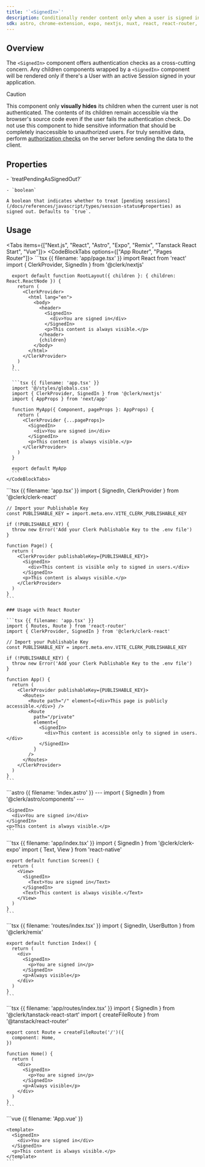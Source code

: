 ```yaml
---
title: '`<SignedIn>`'
description: Conditionally render content only when a user is signed in.
sdk: astro, chrome-extension, expo, nextjs, nuxt, react, react-router, remix, tanstack-react-start, vue
---
```


## Overview

The `<SignedIn>` component offers authentication checks as a cross-cutting concern. Any children components wrapped by a `<SignedIn>` component will be rendered only if there's a User with an active Session signed in your application.

> [!CAUTION]
> This component only **visually hides** its children when the current user is not authenticated. The contents of its children remain accessible via the browser's source code even if the user fails the authentication check. Do not use this component to hide sensitive information that should be completely inaccessible to unauthorized users. For truly sensitive data, perform [authorization checks](/docs/guides/authorization-checks) on the server before sending the data to the client.

## Properties

<Properties>
  - `treatPendingAsSignedOut?`

    - `boolean`

    A boolean that indicates whether to treat [pending sessions](/docs/references/javascript/types/session-status#properties) as signed out. Defaults to `true`.
</Properties>

## Usage

<Tabs items={["Next.js", "React", "Astro", "Expo", "Remix", "Tanstack React Start", "Vue"]}>
  <Tab>
    <CodeBlockTabs options={["App Router", "Pages Router"]}>
      ```tsx {{ filename: 'app/page.tsx' }}
      import React from 'react'
      import { ClerkProvider, SignedIn } from '@clerk/nextjs'

      export default function RootLayout({ children }: { children: React.ReactNode }) {
        return (
          <ClerkProvider>
            <html lang="en">
              <body>
                <header>
                  <SignedIn>
                    <div>You are signed in</div>
                  </SignedIn>
                  <p>This content is always visible.</p>
                </header>
                {children}
              </body>
            </html>
          </ClerkProvider>
        )
      }
      ```

      ```tsx {{ filename: 'app.tsx' }}
      import '@/styles/globals.css'
      import { ClerkProvider, SignedIn } from '@clerk/nextjs'
      import { AppProps } from 'next/app'

      function MyApp({ Component, pageProps }: AppProps) {
        return (
          <ClerkProvider {...pageProps}>
            <SignedIn>
              <div>You are signed in</div>
            </SignedIn>
            <p>This content is always visible.</p>
          </ClerkProvider>
        )
      }

      export default MyApp
      ```
    </CodeBlockTabs>
  </Tab>

  <Tab>
    ```tsx {{ filename: 'app.tsx' }}
    import { SignedIn, ClerkProvider } from '@clerk/clerk-react'

    // Import your Publishable Key
    const PUBLISHABLE_KEY = import.meta.env.VITE_CLERK_PUBLISHABLE_KEY

    if (!PUBLISHABLE_KEY) {
      throw new Error('Add your Clerk Publishable Key to the .env file')
    }

    function Page() {
      return (
        <ClerkProvider publishableKey={PUBLISHABLE_KEY}>
          <SignedIn>
            <div>This content is visible only to signed in users.</div>
          </SignedIn>
          <p>This content is always visible.</p>
        </ClerkProvider>
      )
    }
    ```

    ### Usage with React Router

    ```tsx {{ filename: 'app.tsx' }}
    import { Routes, Route } from 'react-router'
    import { ClerkProvider, SignedIn } from '@clerk/clerk-react'

    // Import your Publishable Key
    const PUBLISHABLE_KEY = import.meta.env.VITE_CLERK_PUBLISHABLE_KEY

    if (!PUBLISHABLE_KEY) {
      throw new Error('Add your Clerk Publishable Key to the .env file')
    }

    function App() {
      return (
        <ClerkProvider publishableKey={PUBLISHABLE_KEY}>
          <Routes>
            <Route path="/" element={<div>This page is publicly accessible.</div>} />
            <Route
              path="/private"
              element={
                <SignedIn>
                  <div>This content is accessible only to signed in users.</div>
                </SignedIn>
              }
            />
          </Routes>
        </ClerkProvider>
      )
    }
    ```
  </Tab>

  <Tab>
    ```astro {{ filename: 'index.astro' }}
    ---
    import { SignedIn } from '@clerk/astro/components'
    ---

    <SignedIn>
      <div>You are signed in</div>
    </SignedIn>
    <p>This content is always visible.</p>
    ```
  </Tab>

  <Tab>
    ```tsx {{ filename: 'app/index.tsx' }}
    import { SignedIn } from '@clerk/clerk-expo'
    import { Text, View } from 'react-native'

    export default function Screen() {
      return (
        <View>
          <SignedIn>
            <Text>You are signed in</Text>
          </SignedIn>
          <Text>This content is always visible.</Text>
        </View>
      )
    }
    ```
  </Tab>

  <Tab>
    ```tsx {{ filename: 'routes/index.tsx' }}
    import { SignedIn, UserButton } from '@clerk/remix'

    export default function Index() {
      return (
        <div>
          <SignedIn>
            <p>You are signed in</p>
          </SignedIn>
          <p>Always visible</p>
        </div>
      )
    }
    ```
  </Tab>

  <Tab>
    ```tsx {{ filename: 'app/routes/index.tsx' }}
    import { SignedIn } from '@clerk/tanstack-react-start'
    import { createFileRoute } from '@tanstack/react-router'

    export const Route = createFileRoute('/')({
      component: Home,
    })

    function Home() {
      return (
        <div>
          <SignedIn>
            <p>You are signed in</p>
          </SignedIn>
          <p>Always visible</p>
        </div>
      )
    }
    ```
  </Tab>

  <Tab>
    ```vue {{ filename: 'App.vue' }}
    <script setup lang="ts">
    import { SignedIn } from '@clerk/vue'
    </script>

    <template>
      <SignedIn>
        <div>You are signed in</div>
      </SignedIn>
      <p>This content is always visible.</p>
    </template>
    ```
  </Tab>
</Tabs>
